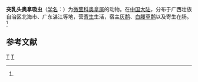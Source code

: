 {{Speciesbox
| taxon = Odhneria papilloprocera
| binomial_authority = (Ke, 1980)<ref name='id10177'>{{cite web| url =http://www.bioinfo.cn/db05/BjdwSpecies.php?action=view&id=10177| title =突乳头奥拿吸虫| work =《中国动物物种编目数据库》| publisher =中国科学院微生物研究所| author =中国科学院动物研究所| accessdate =2009-04-16| deadurl =yes| archiveurl =https://web.archive.org/web/20160305070013/http://www.bioinfo.cn/db05/BjdwSpecies.php?action=view&id=10177| archivedate =2016-03-05}}</ref>
}}

'''突乳头奥拿吸虫'''（[[学名|学名]]：{{lang|la|''Odhneria papilloprocera''}}）为[[微茎科|微茎科]][[奥拿属|奥拿属]]的动物。在[[中国大陆|中国大陆]]，分布于广西壮族自治区北海市、广东湛江等地，营[[寄生|寄生]]生活，宿主[[灰鹬|灰鹬]]、[[白腰草鹬|白腰草鹬]]以及寄生在肠。<ref name='id10177'/>

== 参考文献 ==
{{reflist}}

{{吸虫小作品}}

{{taxonbar}}
[[Category:_1980年描述的动物|T]]
[[Category:奥拿属|T]]